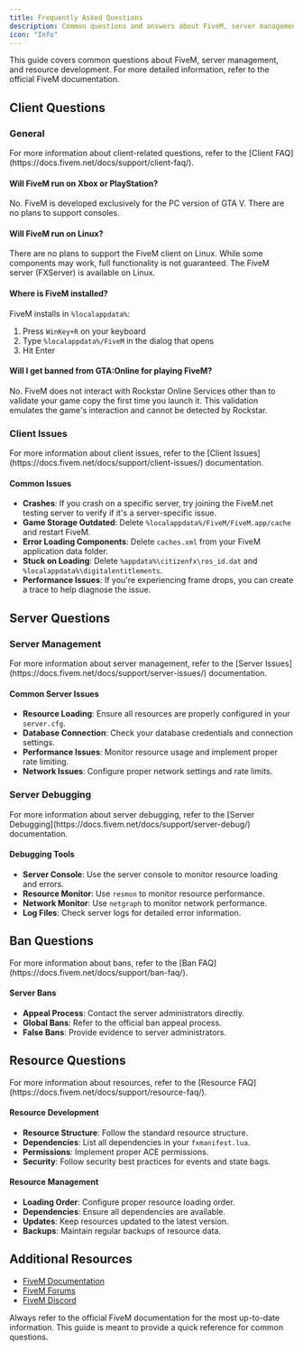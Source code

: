 ```yaml
---
title: Frequently Asked Questions
description: Common questions and answers about FiveM, server management, and resource development.
icon: "Info"
---
```


This guide covers common questions about FiveM, server management, and resource development. For more detailed information, refer to the official FiveM documentation.

## Client Questions

### General

<Callout type="info">
  For more information about client-related questions, refer to the [Client FAQ](https://docs.fivem.net/docs/support/client-faq/).
</Callout>

#### Will FiveM run on Xbox or PlayStation?
No. FiveM is developed exclusively for the PC version of GTA V. There are no plans to support consoles.

#### Will FiveM run on Linux?
There are no plans to support the FiveM client on Linux. While some components may work, full functionality is not guaranteed. The FiveM server (FXServer) is available on Linux.

#### Where is FiveM installed?
FiveM installs in `%localappdata%`:
1. Press `WinKey+R` on your keyboard
2. Type `%localappdata%/FiveM` in the dialog that opens
3. Hit Enter

#### Will I get banned from GTA:Online for playing FiveM?
No. FiveM does not interact with Rockstar Online Services other than to validate your game copy the first time you launch it. This validation emulates the game's interaction and cannot be detected by Rockstar.

### Client Issues

<Callout type="info">
  For more information about client issues, refer to the [Client Issues](https://docs.fivem.net/docs/support/client-issues/) documentation.
</Callout>

#### Common Issues
- **Crashes**: If you crash on a specific server, try joining the FiveM.net testing server to verify if it's a server-specific issue.
- **Game Storage Outdated**: Delete `%localappdata%/FiveM/FiveM.app/cache` and restart FiveM.
- **Error Loading Components**: Delete `caches.xml` from your FiveM application data folder.
- **Stuck on Loading**: Delete `%appdata%\citizenfx\ros_id.dat` and `%localappdata%\digitalentitlements`.
- **Performance Issues**: If you're experiencing frame drops, you can create a trace to help diagnose the issue.

## Server Questions

### Server Management

<Callout type="info">
  For more information about server management, refer to the [Server Issues](https://docs.fivem.net/docs/support/server-issues/) documentation.
</Callout>

#### Common Server Issues
- **Resource Loading**: Ensure all resources are properly configured in your `server.cfg`.
- **Database Connection**: Check your database credentials and connection settings.
- **Performance Issues**: Monitor resource usage and implement proper rate limiting.
- **Network Issues**: Configure proper network settings and rate limits.

### Server Debugging

<Callout type="info">
  For more information about server debugging, refer to the [Server Debugging](https://docs.fivem.net/docs/support/server-debug/) documentation.
</Callout>

#### Debugging Tools
- **Server Console**: Use the server console to monitor resource loading and errors.
- **Resource Monitor**: Use `resmon` to monitor resource performance.
- **Network Monitor**: Use `netgraph` to monitor network performance.
- **Log Files**: Check server logs for detailed error information.

## Ban Questions

<Callout type="info">
  For more information about bans, refer to the [Ban FAQ](https://docs.fivem.net/docs/support/ban-faq/).
</Callout>

#### Server Bans
- **Appeal Process**: Contact the server administrators directly.
- **Global Bans**: Refer to the official ban appeal process.
- **False Bans**: Provide evidence to server administrators.

## Resource Questions

<Callout type="info">
  For more information about resources, refer to the [Resource FAQ](https://docs.fivem.net/docs/support/resource-faq/).
</Callout>

#### Resource Development
- **Resource Structure**: Follow the standard resource structure.
- **Dependencies**: List all dependencies in your `fxmanifest.lua`.
- **Permissions**: Implement proper ACE permissions.
- **Security**: Follow security best practices for events and state bags.

#### Resource Management
- **Loading Order**: Configure proper resource loading order.
- **Dependencies**: Ensure all dependencies are available.
- **Updates**: Keep resources updated to the latest version.
- **Backups**: Maintain regular backups of resource data.

## Additional Resources

- [FiveM Documentation](https://docs.fivem.net/docs/)
- [FiveM Forums](https://forum.cfx.re/)
- [FiveM Discord](https://discord.gg/fivem)

<Callout type="warning">
  Always refer to the official FiveM documentation for the most up-to-date information. This guide is meant to provide a quick reference for common questions.
</Callout>
